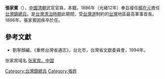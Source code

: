 '''張家賓'''（{{bd|?||1886年|}}），[[中國|中國]][[清朝|清朝]]武官官員，本籍。1886年（光緒12年）奉旨接任[[楊在元|楊在元]]擔任[[台灣鎮|台灣鎮]][[總兵|總兵]]。是[[台灣清治時期|台灣清治時期]]此期間，受[[台灣道|台灣道]]制約的[[台灣|台灣]]地區最高軍事首長。1886年，張家賓因疾卒於任。

{{start box}}
{{s-before|[[楊在元|楊在元]]}}
{{s-title|[[台灣鎮總兵|台灣鎮總兵]]|1886年上任}}
{{s-after|[[章高元|章高元]]}}
{{end box}}

==參考文獻==
*劉寧顏編，《重修台灣省通志》，台北市，台灣省文獻委員會，1994年。
{{清朝人物小作品}}

[[Category:台灣鎮總兵|Category:台灣鎮總兵]]
[[Category:張姓|Category:張姓]]



张家宾域名
[[张家宾。中国|张家宾。中国]]